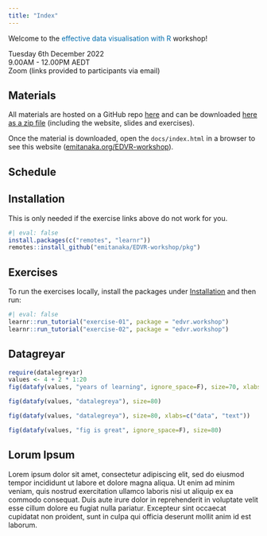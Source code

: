 ```yaml
---
title: "Index"
---
```


Welcome to the [effective data visualisation with R]{style="color:#006DAE;"} workshop!


<i class="fas fa-calendar" style="width:40px;"></i>  Tuesday 6th December 2022  
<i class="fas fa-clock" style="width:40px;"></i>   9.00AM - 12.00PM AEDT  
<i class="fas fa-map-pin" style="width:40px;"></i>  Zoom (links provided to participants via email)

## Materials

All materials are hosted on a GitHub repo [here](https://github.com/emitanaka/EDVR-workshop) and can be downloaded [here as a zip file](https://github.com/emitanaka/EDVR-workshop/archive/refs/heads/master.zip) (including the website, slides and exercises).

Once the material is downloaded, open the `docs/index.html` in a browser to see this website ([emitanaka.org/EDVR-workshop](https://emitanaka.org/EDVR-workshop/)). 



## Schedule


## Installation

This is only needed if the exercise links above do not work for you.

```r
#| eval: false
install.packages(c("remotes", "learnr"))
remotes::install_github("emitanaka/EDVR-workshop/pkg")
```


## Exercises 


To run the exercises locally, install the packages under [Installation](#installation) and then run:

```r
#| eval: false
learnr::run_tutorial("exercise-01", package = "edvr.workshop")
learnr::run_tutorial("exercise-02", package = "edvr.workshop")
```

## Datagreyar

```r
require(datalegreyar)
values <- 4 + 2 * 1:20
fig(datafy(values, "years of learning", ignore_space=F), size=70, xlabs=c("sept", "june"), symbol=setNames(c(4,5,7,10), c("up", "up", "up", "up")))
```


```r
fig(datafy(values, "datalegreya"), size=80)
```

```r
fig(datafy(values, "datalegreya"), size=80, xlabs=c("data", "text"))
```

```r
fig(datafy(values, "fig is great", ignore_space=F), size=80)
```

## Lorum Ipsum

Lorem ipsum dolor sit amet, consectetur adipiscing elit, sed do eiusmod tempor incididunt ut labore et dolore magna aliqua. Ut enim ad minim veniam, 
quis nostrud exercitation ullamco laboris nisi ut aliquip ex ea commodo consequat. Duis aute irure dolor in reprehenderit in voluptate velit esse cillum 
dolore eu fugiat nulla pariatur. Excepteur sint occaecat cupidatat non proident, sunt in culpa qui officia deserunt mollit anim id est laborum.

